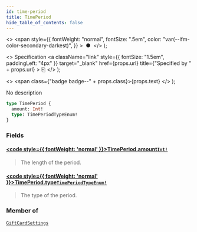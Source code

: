 ```yaml
---
id: time-period
title: TimePeriod
hide_table_of_contents: false
---
```


  <>
    <span
      style={{
        fontWeight: "normal",
        fontSize: ".5em",
        color: "var(--ifm-color-secondary-darkest)",
      }}
    >
      &nbsp;●&nbsp;
    </span>
  </>
);

  <>
    Specification
    <a
      className="link"
      style={{ fontSize: "1.5em", paddingLeft: "4px" }}
      target="\_blank"
      href={props.url}
      title={"Specified by " + props.url}
    >
      ⎘
    </a>
  </>
);

  <>
    <span class={"badge badge--" + props.class}>{props.text}</span>
  </>
);

No description

```graphql
type TimePeriod {
  amount: Int!
  type: TimePeriodTypeEnum!
}
```

### Fields

#### [<code style={{ fontWeight: 'normal' }}>TimePeriod.<b>amount</b></code>](#)<Bullet />[`Int!`](../../../developer/api-reference/scalars/int) <Badge class="secondary" text="non-null"/> <Badge class="secondary" text="scalar"/>

> The length of the period.

#### [<code style={{ fontWeight: 'normal' }}>TimePeriod.<b>type</b></code>](#)<Bullet />[`TimePeriodTypeEnum!`](../../../developer/api-reference/enums/time-period-type-enum) <Badge class="secondary" text="non-null"/> <Badge class="secondary" text="enum"/>

> The type of the period.

### Member of

[`GiftCardSettings`](../../../developer/api-reference/objects/gift-card-settings) <Badge class="secondary" text="object"/>
